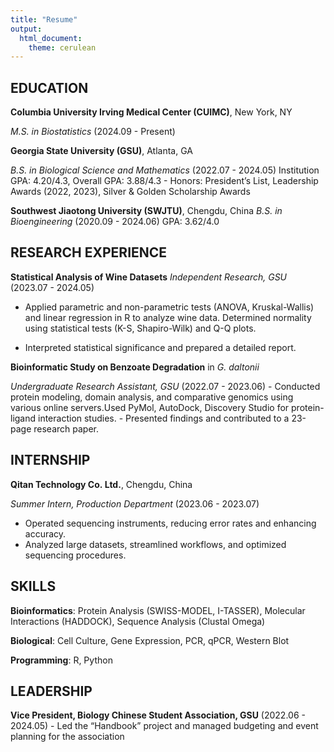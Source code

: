 ```yaml
---
title: "Resume"
output: 
  html_document:
    theme: cerulean
---
```

## EDUCATION

**Columbia University Irving Medical Center (CUIMC)**, New York, NY\n

*M.S. in Biostatistics* (2024.09 - Present)\n

**Georgia State University (GSU)**, Atlanta, GA\n

*B.S. in Biological Science and Mathematics* (2022.07 - 2024.05) Institution GPA:
4.20/4.3, Overall GPA: 3.88/4.3
 - Honors: President’s List, Leadership Awards (2022, 2023), Silver & Golden Scholarship
Awards

**Southwest Jiaotong University (SWJTU)**, Chengdu, China\n
*B.S. in Bioengineering* (2020.09 - 2024.06) GPA: 3.62/4.0


## RESEARCH EXPERIENCE

**Statistical Analysis of Wine Datasets**\n
*Independent Research, GSU* (2023.07 - 2024.05)

 - Applied parametric and non-parametric tests (ANOVA, Kruskal-Wallis) and linear
regression in R to analyze wine data. Determined normality using statistical tests (K-S, Shapiro-Wilk) and Q-Q plots.

 - Interpreted statistical significance and prepared a detailed report. 
 
**Bioinformatic Study on Benzoate Degradation** in *G. daltonii*\n

*Undergraduate Research Assistant, GSU* (2022.07 - 2023.06)
 - Conducted protein modeling, domain analysis, and comparative genomics using various online servers.Used PyMol, AutoDock, Discovery Studio for protein-ligand interaction studies.
 - Presented findings and contributed to a 23-page research paper. 
 
## INTERNSHIP
**Qitan Technology Co. Ltd.**, Chengdu, China\n

*Summer Intern, Production Department* (2023.06 - 2023.07)

 - Operated sequencing instruments, reducing error rates and enhancing accuracy.
 - Analyzed large datasets, streamlined workflows, and optimized sequencing procedures.
 
## SKILLS
**Bioinformatics**: Protein Analysis (SWISS-MODEL, I-TASSER), Molecular Interactions (HADDOCK), Sequence Analysis (Clustal Omega)\n

**Biological**: Cell Culture, Gene Expression, PCR, qPCR, Western Blot\n

**Programming**: R, Python

## LEADERSHIP
**Vice President, Biology Chinese Student Association, GSU** (2022.06 - 2024.05)
 - Led the "Handbook" project and managed budgeting and event planning for the association

